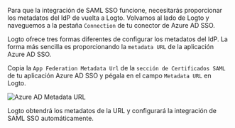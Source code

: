 Para que la integración de SAML SSO funcione, necesitarás proporcionar los metadatos del IdP de vuelta a Logto. Volvamos al lado de Logto y naveguemos a la pestaña `Connection` de tu conector de Azure AD SSO.

Logto ofrece tres formas diferentes de configurar los metadatos del IdP. La forma más sencilla es proporcionando la `metadata URL` de la aplicación Azure AD SSO.

Copia la `App Federation Metadata Url` de la `sección de Certificados SAML` de tu aplicación Azure AD SSO y pégala en el campo `Metadata URL` en Logto.

<img src="/img/assets/azure_ad_metadata_url.webp" alt="Azure AD Metadata URL" />

Logto obtendrá los metadatos de la URL y configurará la integración de SAML SSO automáticamente.
